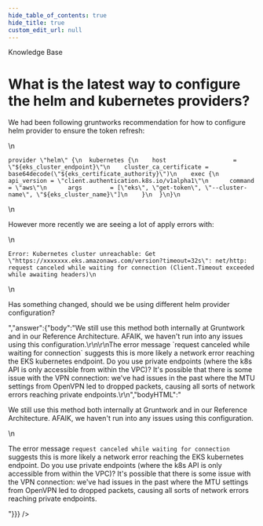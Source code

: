 ```yaml
---
hide_table_of_contents: true
hide_title: true
custom_edit_url: null
---
```



<CenterLayout>
<span className="title">Knowledge Base</span>
<h1>What is the latest way to configure the helm and kubernetes providers?</h1>
<GitHub discussion={{"id":"D_kwDOF8slf84APSW-","number":352,"author":{"login":"yorinasub17"},"title":"What is the latest way to configure the helm and kubernetes providers?","body":"We had been following gruntworks recommendation for how to configure helm provider to ensure the token refresh:\r\n\r\n```\r\nprovider \"helm\" {\r\n  kubernetes {\r\n    host                   = \"${eks_cluster_endpoint}\"\r\n    cluster_ca_certificate = base64decode(\"${eks_certificate_authority}\")\r\n    exec {\r\n      api_version = \"client.authentication.k8s.io/v1alpha1\"\r\n      command     = \"aws\"\r\n      args        = [\"eks\", \"get-token\", \"--cluster-name\", \"${eks_cluster_name}\"]\r\n    }\r\n  }\r\n}\r\n```\r\n\r\nHowever more recently we are seeing a lot of apply errors with:\r\n\r\n```\r\nError: Kubernetes cluster unreachable: Get \"https://xxxxxxx.eks.amazonaws.com/version?timeout=32s\": net/http: request canceled while waiting for connection (Client.Timeout exceeded while awaiting headers)\r\n```\r\n\r\nHas something changed, should we be using different helm provider configuration?","bodyHTML":"<p dir=\"auto\">We had been following gruntworks recommendation for how to configure helm provider to ensure the token refresh:</p>\n<div class=\"snippet-clipboard-content notranslate position-relative overflow-auto\" data-snippet-clipboard-copy-content=\"provider &quot;helm&quot; {\n  kubernetes {\n    host                   = &quot;${eks_cluster_endpoint}&quot;\n    cluster_ca_certificate = base64decode(&quot;${eks_certificate_authority}&quot;)\n    exec {\n      api_version = &quot;client.authentication.k8s.io/v1alpha1&quot;\n      command     = &quot;aws&quot;\n      args        = [&quot;eks&quot;, &quot;get-token&quot;, &quot;--cluster-name&quot;, &quot;${eks_cluster_name}&quot;]\n    }\n  }\n}\"><pre class=\"notranslate\"><code>provider \"helm\" {\n  kubernetes {\n    host                   = \"${eks_cluster_endpoint}\"\n    cluster_ca_certificate = base64decode(\"${eks_certificate_authority}\")\n    exec {\n      api_version = \"client.authentication.k8s.io/v1alpha1\"\n      command     = \"aws\"\n      args        = [\"eks\", \"get-token\", \"--cluster-name\", \"${eks_cluster_name}\"]\n    }\n  }\n}\n</code></pre></div>\n<p dir=\"auto\">However more recently we are seeing a lot of apply errors with:</p>\n<div class=\"snippet-clipboard-content notranslate position-relative overflow-auto\" data-snippet-clipboard-copy-content=\"Error: Kubernetes cluster unreachable: Get &quot;https://xxxxxxx.eks.amazonaws.com/version?timeout=32s&quot;: net/http: request canceled while waiting for connection (Client.Timeout exceeded while awaiting headers)\"><pre class=\"notranslate\"><code>Error: Kubernetes cluster unreachable: Get \"https://xxxxxxx.eks.amazonaws.com/version?timeout=32s\": net/http: request canceled while waiting for connection (Client.Timeout exceeded while awaiting headers)\n</code></pre></div>\n<p dir=\"auto\">Has something changed, should we be using different helm provider configuration?</p>","answer":{"body":"We still use this method both internally at Gruntwork and in our Reference Architecture. AFAIK, we haven't run into any issues using this configuration.\r\n\r\nThe error message `request canceled while waiting for connection` suggests this is more likely a network error reaching the EKS kubernetes endpoint. Do you use private endpoints (where the k8s API is only accessible from within the VPC)? It's possible that there is some issue with the VPN connection: we've had issues in the past where the MTU settings from OpenVPN led to dropped packets, causing all sorts of network errors reaching private endpoints.\r\n","bodyHTML":"<p dir=\"auto\">We still use this method both internally at Gruntwork and in our Reference Architecture. AFAIK, we haven't run into any issues using this configuration.</p>\n<p dir=\"auto\">The error message <code class=\"notranslate\">request canceled while waiting for connection</code> suggests this is more likely a network error reaching the EKS kubernetes endpoint. Do you use private endpoints (where the k8s API is only accessible from within the VPC)? It's possible that there is some issue with the VPN connection: we've had issues in the past where the MTU settings from OpenVPN led to dropped packets, causing all sorts of network errors reaching private endpoints.</p>"}}} />

</CenterLayout>
  

<!-- ##DOCS-SOURCER-START
{
  "sourcePlugin": "github-discussions",
  "hash": "72e195bd1643d141c2d2ad13784290e5"
}
##DOCS-SOURCER-END -->
